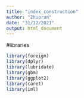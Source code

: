 ```yaml
---
title: "index_construction"
author: "Zhuoran"
date: "31/12/2021"
output: html_document
---
```


#libraries
```r
library(foreign)
library(dplyr)
library(lubridate)
library(gbm)
library(ggplot2)
library(caret)
library(iml)
```

